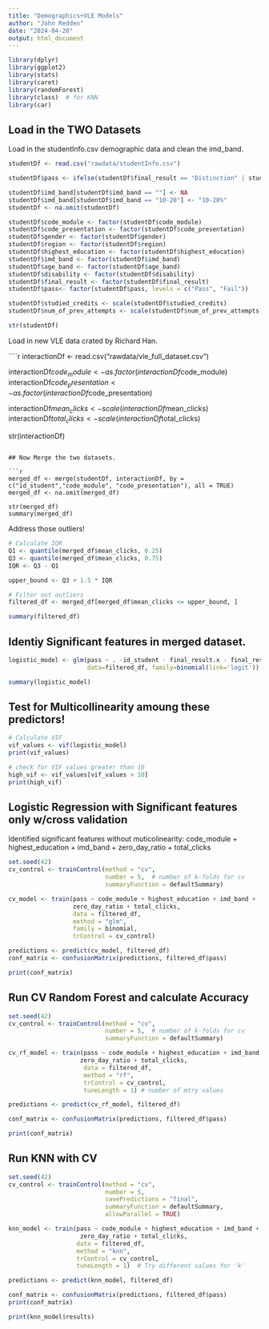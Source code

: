 ---
title: "Demographics+VLE Models"
author: "John Redden"
date: "2024-04-20"
output: html_document
---

```{r}
library(dplyr)
library(ggplot2)
library(stats)
library(caret)
library(randomForest)
library(class)  # for KNN
library(car)
```

## Load in the TWO Datasets

Load in the studentInfo.csv demographic data and clean the imd_band.

```{r, message=FALSE}
studentDf <- read.csv("rawdata/studentInfo.csv")

studentDf$pass <- ifelse(studentDf$final_result == "Distinction" | studentDf$final_result == "Pass", "Pass", "Fail")

studentDf$imd_band[studentDf$imd_band == ""] <- NA
studentDf$imd_band[studentDf$imd_band == "10-20"] <- "10-20%"
studentDf <- na.omit(studentDf)

studentDf$code_module <- factor(studentDf$code_module)
studentDf$code_presentation <- factor(studentDf$code_presentation)
studentDf$gender <- factor(studentDf$gender)
studentDf$region <- factor(studentDf$region)
studentDf$highest_education <- factor(studentDf$highest_education)
studentDf$imd_band <- factor(studentDf$imd_band)
studentDf$age_band <- factor(studentDf$age_band)
studentDf$disability <- factor(studentDf$disability)
studentDf$final_result <- factor(studentDf$final_result)
studentDf$pass<- factor(studentDf$pass, levels = c("Pass", "Fail"))

studentDf$studied_credits <- scale(studentDf$studied_credits)
studentDf$num_of_prev_attempts <- scale(studentDf$num_of_prev_attempts)

str(studentDf)
```

Load in new VLE data crated by Richard Han.

````{r, message=FALSE}
interactionDf <- read.csv("rawdata/vle_full_dataset.csv")

interactionDf$code_module <- as.factor(interactionDf$code_module)
interactionDf$code_presentation<- as.factor(interactionDf$code_presentation)

interactionDf$mean_clicks <- scale(interactionDf$mean_clicks)
interactionDf$total_clicks <- scale(interactionDf$total_clicks)


str(interactionDf)
```

## Now Merge the two datasets.

```{r}
merged_df <- merge(studentDf, interactionDf, by = c("id_student","code_module", "code_presentation"), all = TRUE)
merged_df <- na.omit(merged_df)

str(merged_df)
summary(merged_df)

```

Address those outliers!

```{r}
# Calculate IQR
Q1 <- quantile(merged_df$mean_clicks, 0.25)
Q3 <- quantile(merged_df$mean_clicks, 0.75)
IQR <- Q3 - Q1

upper_bound <- Q3 + 1.5 * IQR

# Filter out outliers
filtered_df <- merged_df[merged_df$mean_clicks <= upper_bound, ]

summary(filtered_df)
```

## Identiy Significant features in merged dataset.

```{r}
logistic_model <- glm(pass ~ . -id_student - final_result.x - final_result.y, 
                      data=filtered_df, family=binomial(link='logit'))

summary(logistic_model)
```

## Test for Multicollinearity amoung these predictors!

```{r}
# Calculate VIF
vif_values <- vif(logistic_model)
print(vif_values)

# check for VIF values greater than 10
high_vif <- vif_values[vif_values > 10]
print(high_vif)
```
## Logistic Regression with Significant features only w/cross validation

Identified significant features without muticolinearity: code_module + highest_education + imd_band + 
                  zero_day_ratio + total_clicks

```{r}
set.seed(42)
cv_control <- trainControl(method = "cv", 
                           number = 5,  # number of k-folds for cv
                           summaryFunction = defaultSummary)

cv_model <- train(pass ~ code_module + highest_education + imd_band + 
                  zero_day_ratio + total_clicks,
                  data = filtered_df,
                  method = "glm",
                  family = binomial,
                  trControl = cv_control)

predictions <- predict(cv_model, filtered_df)
conf_matrix <- confusionMatrix(predictions, filtered_df$pass)

print(conf_matrix)
```

## Run CV Random Forest and calculate Accuracy

```{r}
set.seed(42)
cv_control <- trainControl(method = "cv", 
                           number = 5,  # number of k-folds for cv
                           summaryFunction = defaultSummary)

cv_rf_model <- train(pass ~ code_module + highest_education + imd_band + 
                    zero_day_ratio + total_clicks, 
                     data = filtered_df,
                     method = "rf",
                     trControl = cv_control,
                     tuneLength = 1) # number of mtry values

predictions <- predict(cv_rf_model, filtered_df)

conf_matrix <- confusionMatrix(predictions, filtered_df$pass)

print(conf_matrix)
```


## Run KNN with CV

```{r}
set.seed(42)
cv_control <- trainControl(method = "cv",
                           number = 5,
                           savePredictions = "final",
                           summaryFunction = defaultSummary,
                           allowParallel = TRUE)

knn_model <- train(pass ~ code_module + highest_education + imd_band + 
                    zero_day_ratio + total_clicks,
                   data = filtered_df,
                   method = "knn",
                   trControl = cv_control,
                   tuneLength = 1)  # Try different values for 'k'

predictions <- predict(knn_model, filtered_df)

conf_matrix <- confusionMatrix(predictions, filtered_df$pass)
print(conf_matrix)

print(knn_model$results)

```















